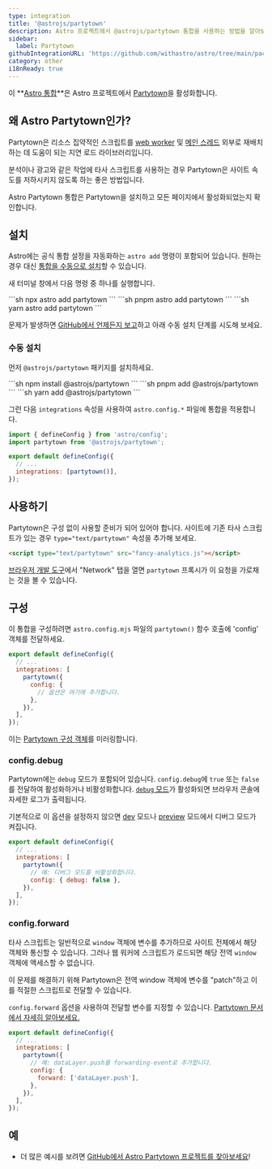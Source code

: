 ```yaml
---
type: integration
title: '@astrojs/partytown'
description: Astro 프로젝트에서 @astrojs/partytown 통합을 사용하는 방법을 알아보세요.
sidebar:
  label: Partytown
githubIntegrationURL: 'https://github.com/withastro/astro/tree/main/packages/integrations/partytown/'
category: other
i18nReady: true
---
```



이 **[Astro 통합][astro-integration]**은 Astro 프로젝트에서 [Partytown](https://partytown.builder.io/)을 활성화합니다.

## 왜 Astro Partytown인가?

Partytown은 리소스 집약적인 스크립트를 [web worker](https://developer.mozilla.org/ko/docs/Web/API/Web_Workers_API) 및 [메인 스레드](https://developer.mozilla.org/ko/docs/Glossary/Main_thread) 외부로 재배치하는 데 도움이 되는 지연 로드 라이브러리입니다.

분석이나 광고와 같은 작업에 타사 스크립트를 사용하는 경우 Partytown은 사이트 속도를 저하시키지 않도록 하는 좋은 방법입니다.

Astro Partytown 통합은 Partytown을 설치하고 모든 페이지에서 활성화되었는지 확인합니다.

## 설치

Astro에는 공식 통합 설정을 자동화하는 `astro add` 명령이 포함되어 있습니다. 원하는 경우 대신 [통합을 수동으로 설치](#수동-설치)할 수 있습니다.

새 터미널 창에서 다음 명령 중 하나를 실행합니다.

<PackageManagerTabs>
  <Fragment slot="npm">
  ```sh
  npx astro add partytown
  ```
  </Fragment>
  <Fragment slot="pnpm">
  ```sh
  pnpm astro add partytown
  ```
  </Fragment>
  <Fragment slot="yarn">
  ```sh
  yarn astro add partytown
  ```
  </Fragment>
</PackageManagerTabs>

문제가 발생하면 [GitHub에서 언제든지 보고](https://github.com/withastro/astro/issues)하고 아래 수동 설치 단계를 시도해 보세요.

### 수동 설치

먼저 `@astrojs/partytown` 패키지를 설치하세요.

<PackageManagerTabs>
  <Fragment slot="npm">
  ```sh
  npm install @astrojs/partytown
  ```
  </Fragment>
  <Fragment slot="pnpm">
  ```sh
  pnpm add @astrojs/partytown
  ```
  </Fragment>
  <Fragment slot="yarn">
  ```sh
  yarn add @astrojs/partytown
  ```
  </Fragment>
</PackageManagerTabs>

그런 다음 `integrations` 속성을 사용하여 `astro.config.*` 파일에 통합을 적용합니다.

```js title="astro.config.mjs" ins={2} ins="partytown()"
import { defineConfig } from 'astro/config';
import partytown from '@astrojs/partytown';

export default defineConfig({
  // ...
  integrations: [partytown()],
});
```

## 사용하기

Partytown은 구성 없이 사용할 준비가 되어 있어야 합니다. 사이트에 기존 타사 스크립트가 있는 경우 `type="text/partytown"` 속성을 추가해 보세요.

```html ins="type="text/partytown""
<script type="text/partytown" src="fancy-analytics.js"></script>
```

[브라우저 개발 도구](https://developer.chrome.com/docs/devtools/open/)에서 "Network" 탭을 열면 `partytown` 프록시가 이 요청을 가로채는 것을 볼 수 있습니다.

## 구성

이 통합을 구성하려면 `astro.config.mjs` 파일의 `partytown()` 함수 호출에 'config' 객체를 전달하세요.

```js title="astro.config.mjs" {5-7}
export default defineConfig({
  // ...
  integrations: [
    partytown({
      config: {
        // 옵션은 여기에 추가합니다.
      },
    }),
  ],
});
```

이는 [Partytown 구성 객체](https://partytown.builder.io/configuration)를 미러링합니다.

### config.debug

Partytown에는 `debug` 모드가 포함되어 있습니다. `config.debug`에 `true` 또는 `false`를 전달하여 활성화하거나 비활성화합니다. [`debug` 모드](https://partytown.builder.io/debugging)가 활성화되면 브라우저 콘솔에 자세한 로그가 출력됩니다.

기본적으로 이 옵션을 설정하지 않으면 [dev](/ko/reference/cli-reference/#astro-dev) 모드나 [preview](/ko/reference/cli-reference/#astro-preview) 모드에서 디버그 모드가 켜집니다.

```js title="astro.config.mjs" {6}
export default defineConfig({
  // ...
  integrations: [
    partytown({
      // 예: 디버그 모드를 비활성화합니다.
      config: { debug: false },
    }),
  ],
});
```

### config.forward

타사 스크립트는 일반적으로 `window` 객체에 변수를 추가하므로 사이트 전체에서 해당 객체와 통신할 수 있습니다. 그러나 웹 워커에 스크립트가 로드되면 해당 전역 `window` 객체에 액세스할 수 없습니다.

이 문제를 해결하기 위해 Partytown은 전역 window 객체에 변수를 "patch"하고 이를 적절한 스크립트로 전달할 수 있습니다.

`config.forward` 옵션을 사용하여 전달할 변수를 지정할 수 있습니다. [Partytown 문서에서 자세히 알아보세요.](https://partytown.builder.io/forwarding-events)

```js title="astro.config.mjs" {7}
export default defineConfig({
  // ...
  integrations: [
    partytown({
      // 예: dataLayer.push를 forwarding-event로 추가합니다.
      config: {
        forward: ['dataLayer.push'],
      },
    }),
  ],
});
```

## 예

* 더 많은 예시를 보려면 [GitHub에서 Astro Partytown 프로젝트를 찾아보세요](https://github.com/search?q=%22%40astrojs%2Fpartytown%22+path%3A**%2Fpackage.json\&type=code)!

[astro-integration]: /ko/guides/integrations-guide/
